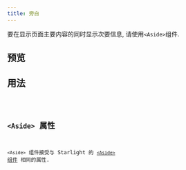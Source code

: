 ```yaml
---
title: 旁白
---
```



要在显示页面主要内容的同时显示次要信息, 请使用`<Aside>`组件.

## 预览

<AsidePreview />

## 用法

<Code code={AsideContent} lang="jsx" />

## `<Aside>` 属性

`<Aside>` 组件接受与 Starlight 的 [`<Aside>` 组件](https://starlight.astro.build/zh-cn/components/asides/) 相同的属性.